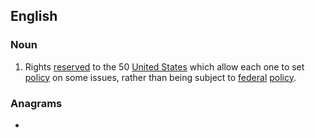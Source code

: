 ==English==
{{wikipedia}}

===Noun===
{{en-plural noun|[[state]]s' [[right]]s}}

# {{lb|en|US politics}} Rights [[reserve]]d to the 50 [[United States]] which allow each one to set [[policy]] on some issues, rather than being subject to [[federal]] [[policy]].

===Anagrams===
* {{anagrams|en|a=aeghirsssttt|straight-sets}}